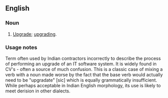 ==English==

===Noun===
{{en-noun}}

# {{nonstandard}} [[upgrade#noun|Upgrade]]; [[upgrading]].

===Usage notes===
Term often used by Indian contractors incorrectly to describe the process of performing an upgrade of an IT software system.  It is widely found in CV's - often a source of much confusion.
This is a classic case of mixing a verb with a noun made worse by the fact that the base verb would actually need to be "upgradate" [sic] which is equally grammatically insufficient.  While perhaps acceptable in Indian English morphology, its use is likely to meet derision in other dialects.